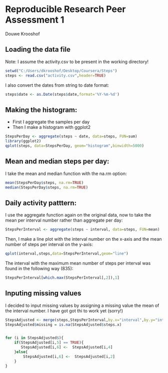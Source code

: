 Reproducible Research Peer Assessment 1
========================================================
Douwe Krooshof

## Loading the data file
Note: I assume the activity.csv to be present in the working directory!

```r
setwd("C:/Users/dkrooshof/Desktop/Coursera/Steps")
steps <- read.csv("activity.csv",header=TRUE)
```

I also convert the dates from string to date format:

```r
steps$date <- as.Date(steps$date,format='%Y-%m-%d')
```

## Making the histogram:
- First I aggregate the samples per day
- Then I make a histogram with ggplot2

```r
StepsPerDay <- aggregate(steps ~ date, data=steps, FUN=sum)
library(ggplot2)
qplot(steps, data=StepsPerDay, geom="histogram",binwidth=5000)
```

## Mean and median steps per day:
I take the mean and median function with the na.rm option:
```r
mean(StepsPerDay$steps, na.rm=TRUE)
median(StepsPerDay$steps, na.rm=TRUE)
```

## Daily activity patttern:
I use the aggregate function again on the original data, now to take the mean per interval number rather than aggregate per day:
```r
StepsPerInterval <- aggregate(steps ~ interval, data=steps, FUN=mean)
```

Then, I make a line plot with the interval number on the x-axis and the mean number of steps per interval on the y-axis:
```r
qplot(interval,steps,data=StepsPerInterval,geom="line")
```

The interval with the maximum mean number of steps per interval was found in the following way (835):
```r
StepsPerInterval[which.max(StepsPerInterval[,2]),1]
```

## Inputing missing values
I decided to input missing values by assigning a missing value the mean of the interval number. I have got got thi to work yet (sorry!)

```r
StepsAdjusted <- merge(steps,StepsPerInterval,by.x="interval",by.y="interval")
StepsAdjusted$missing = is.na(StepsAdjusted$steps.x)


for (i in StepsAdjusted$){
    if(StepsAdjusted[i,5] == TRUE){
       StepsAdjusted[i,6] <-  StepsAdjusted[i,4]
    }else{
        StepsAdjusted[i,6] <-  StepsAdjusted[i,2]
    }
}

```



